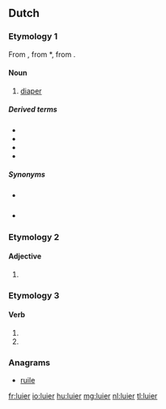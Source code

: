 ==Dutch==

===Etymology 1===
From {{etyl|dum|nl}} {{term|ludere|lang=dum}}, from {{etyl|odt|nl}} *{{term||lūthara|lang=odt}}, from {{proto|Germanic|lūþarō|lang=nl}}.

====Noun====
{{nl-noun|m|luiers|luiertje}}

# [[diaper]]

=====Derived terms=====
* {{l|nl|luierbroekje}}
* {{l|nl|luiercentrale}}
* {{l|nl|luiermand}}
* {{l|nl|luierstoel}}

=====Synonyms=====
* {{qualifier|archaic}} {{l|nl|luur}}
* {{qualifier|brand name derived}} {{l|nl|pamper}}

===Etymology 2===

====Adjective====
{{head|nl}}

# {{nl-adj-form|d=comp|lui}}

===Etymology 3===

====Verb====
{{head|nl}}

# {{nl-verb-form|p=1|n=sg|t=pres|m=ind|luieren}}
# {{nl-verb-form|m=imp|luieren}}

===Anagrams===
* [[ruile#Dutch|ruile]]

[[fr:luier]]
[[io:luier]]
[[hu:luier]]
[[mg:luier]]
[[nl:luier]]
[[tl:luier]]